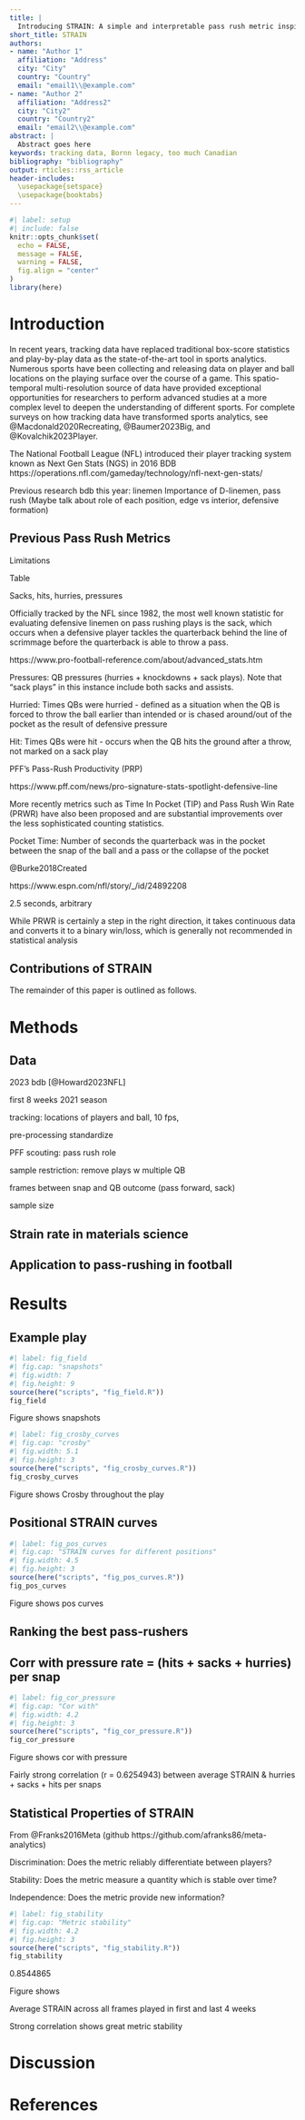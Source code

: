 ```yaml
---
title: |
  Introducing STRAIN: A simple and interpretable pass rush metric inspired by materials science
short_title: STRAIN
authors: 
- name: "Author 1"
  affiliation: "Address"
  city: "City"
  country: "Country"
  email: "email1\\@example.com"
- name: "Author 2"
  affiliation: "Address2"
  city: "City2"
  country: "Country2"
  email: "email2\\@example.com"
abstract: |
  Abstract goes here
keywords: tracking data, Bornn legacy, too much Canadian
bibliography: "bibliography"
output: rticles::rss_article
header-includes:
  \usepackage{setspace}
  \usepackage{booktabs}
---
```


```r
#| label: setup
#| include: false
knitr::opts_chunk$set(
  echo = FALSE,
  message = FALSE,
  warning = FALSE,
  fig.align = "center"
)
library(here)
```



\newpage

# Introduction

<!--
TODO: update citations after they're published
-->

In recent years, tracking data have replaced traditional box-score statistics and play-by-play data as the state-of-the-art tool in sports analytics.
Numerous sports have been collecting and releasing data on player and ball locations on the playing surface over the course of a game.
This spatio-temporal multi-resolution source of data have provided exceptional opportunities for researchers to perform advanced studies at a more complex level to deepen the understanding of different sports.
For complete surveys on how tracking data have transformed sports analytics, see @Macdonald2020Recreating, @Baumer2023Big, and @Kovalchik2023Player.

The National Football League (NFL) introduced their player tracking system known as Next Gen Stats (NGS) in 2016
BDB
https://operations.nfl.com/gameday/technology/nfl-next-gen-stats/

Previous research bdb
this year: linemen
Importance of D-linemen, pass rush (Maybe talk about role of each position, edge vs interior, defensive formation)

## Previous Pass Rush Metrics

Limitations


\begin{table}
\caption{A summary of previously-existed pass rush metrics. \label{tab:metrics}}
\centering
\begin{tabular}{ll}
\toprule
\textbf{Metric} & \textbf{Description}\\
\midrule
Sacks & a\\
Hits & a\\
Hurries & a\\
QB Pressures & a\\
Pass-Rush Productivity (PRP) & a\\
Time In Pocket (TIP) & a\\
Pass Rush Win Rate (PRWR) & Rate at which pass rusher beats pass block within 2.5 seconds after snap\\
\bottomrule
\end{tabular}
\end{table}

Table \ref{tab:metrics}

Sacks, hits, hurries, pressures

Officially tracked by the NFL since 1982, the most well known statistic for evaluating defensive linemen on pass rushing plays is the sack, which occurs when a defensive player tackles the quarterback behind the line of scrimmage before the quarterback is able to throw a pass.


https://www.pro-football-reference.com/about/advanced_stats.htm

Pressures: QB pressures (hurries + knockdowns + sack plays). Note that "sack plays" in this instance include both sacks and assists.

Hurried: Times QBs were hurried - defined as a situation when the QB is forced to throw the ball earlier than intended or is chased around/out of the pocket as the result of defensive pressure

Hit: Times QBs were hit - occurs when the QB hits the ground after a throw, not marked on a sack play

PFF's Pass-Rush Productivity (PRP)

https://www.pff.com/news/pro-signature-stats-spotlight-defensive-line

More recently metrics such as Time In Pocket (TIP) and Pass Rush Win Rate (PRWR) have also been proposed and are substantial improvements over the less sophisticated counting statistics. 

Pocket Time: Number of seconds the quarterback was in the pocket between the snap of the ball and a pass or the collapse of the pocket

@Burke2018Created

https://www.espn.com/nfl/story/_/id/24892208

2.5 seconds, arbitrary

While PRWR is certainly a step in the right direction, it takes continuous data and converts it to a binary win/loss, which is generally not recommended in statistical analysis


## Contributions of STRAIN


The remainder of this paper is outlined as follows.

# Methods

## Data

2023 bdb [@Howard2023NFL]

first 8 weeks 2021 season

tracking: locations of players and ball, 10 fps, 

pre-processing standardize

PFF scouting: pass rush role

sample restriction: remove plays w multiple QB

frames between snap and QB outcome (pass forward, sack)

sample size

## Strain rate in materials science


## Application to pass-rushing in football


# Results

## Example play

```r
#| label: fig_field
#| fig.cap: "snapshots"
#| fig.width: 7
#| fig.height: 9
source(here("scripts", "fig_field.R"))
fig_field
```


Figure \ref{fig:fig_field} shows snapshots

```r
#| label: fig_crosby_curves
#| fig.cap: "crosby"
#| fig.width: 5.1
#| fig.height: 3
source(here("scripts", "fig_crosby_curves.R"))
fig_crosby_curves
```

Figure \ref{fig:fig_crosby_curves} shows Crosby throughout the play

## Positional STRAIN curves

```r
#| label: fig_pos_curves
#| fig.cap: "STRAIN curves for different positions"
#| fig.width: 4.5
#| fig.height: 3
source(here("scripts", "fig_pos_curves.R"))
fig_pos_curves
```

Figure \ref{fig:fig_pos_curves} shows pos curves

## Ranking the best pass-rushers


## Corr with pressure rate = (hits + sacks + hurries) per snap

```r
#| label: fig_cor_pressure
#| fig.cap: "Cor with"
#| fig.width: 4.2
#| fig.height: 3
source(here("scripts", "fig_cor_pressure.R"))
fig_cor_pressure
```

Figure \ref{fig:fig_cor_pressure} shows cor with pressure

Fairly strong correlation (r = 0.6254943) between average STRAIN & hurries + sacks + hits per snaps

## Statistical Properties of STRAIN

From @Franks2016Meta (github https://github.com/afranks86/meta-analytics)

Discrimination: Does the metric reliably differentiate between players?

Stability: Does the metric measure a quantity which is stable over time?

Independence: Does the metric provide new information?



```r
#| label: fig_stability
#| fig.cap: "Metric stability"
#| fig.width: 4.2
#| fig.height: 3
source(here("scripts", "fig_stability.R"))
fig_stability
```

0.8544865

Figure \ref{fig:fig_stability} shows

Average STRAIN across all frames played in first and last 4 weeks

Strong correlation shows great metric stability


# Discussion

# References
